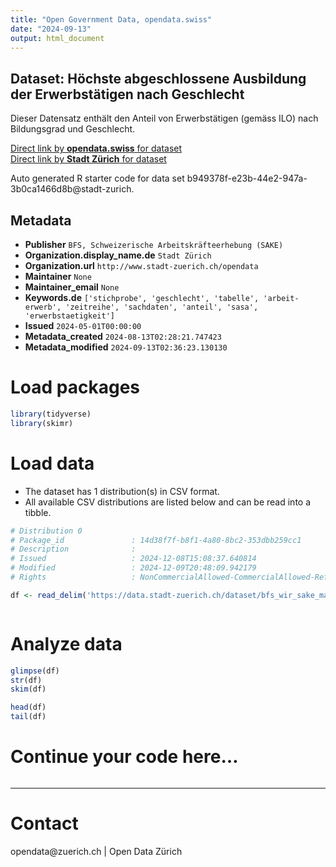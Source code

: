 ```yaml
---
title: "Open Government Data, opendata.swiss"
date: "2024-09-13"
output: html_document
---
```


## Dataset: Höchste abgeschlossene Ausbildung der Erwerbstätigen nach Geschlecht

Dieser Datensatz enthält den Anteil von Erwerbstätigen (gemäss ILO)  nach Bildungsgrad und Geschlecht.


[Direct link by **opendata.swiss** for dataset](https://opendata.swiss/de/dataset/hochste-abgeschlossene-ausbildung-der-erwerbstatigen-nach-geschlecht1)<br>
[Direct link by **Stadt Zürich** for dataset](https://data.stadt-zuerich.ch/dataset/bfs_wir_sake_maxedu_erwtge_geschl_od5043)

Auto generated R starter code for data set b949378f-e23b-44e2-947a-3b0ca1466d8b@stadt-zurich.

## Metadata

- **Publisher** `BFS, Schweizerische Arbeitskräfteerhebung (SAKE)`
- **Organization.display_name.de** `Stadt Zürich`
- **Organization.url** `http://www.stadt-zuerich.ch/opendata`
- **Maintainer** `None`
- **Maintainer_email** `None`
- **Keywords.de** `['stichprobe', 'geschlecht', 'tabelle', 'arbeit-erwerb', 'zeitreihe', 'sachdaten', 'anteil', 'sasa', 'erwerbstaetigkeit']`
- **Issued** `2024-05-01T00:00:00`
- **Metadata_created** `2024-08-13T02:28:21.747423`
- **Metadata_modified** `2024-09-13T02:36:23.130130`


# Load packages

```r

library(tidyverse)
library(skimr)

```

# Load data

-   The dataset has 1 distribution(s) in CSV format.
-   All available CSV distributions are listed below and can be read into a tibble.

```r

# Distribution 0
# Package_id               : 14d38f7f-b8f1-4a80-8bc2-353dbb259cc1
# Description              : 
# Issued                   : 2024-12-08T15:08:37.640814
# Modified                 : 2024-12-09T20:48:09.942179
# Rights                   : NonCommercialAllowed-CommercialAllowed-ReferenceNotRequired

df <- read_delim('https://data.stadt-zuerich.ch/dataset/bfs_wir_sake_maxedu_erwtge_geschl_od5043/download/WIR504OD5043.csv')



```

# Analyze data

```r

glimpse(df)
str(df)
skim(df)

head(df)
tail(df)

```

# Continue your code here...

```r

```

------------------------------------------------------------------------

# Contact

opendata@zuerich.ch | Open Data Zürich
